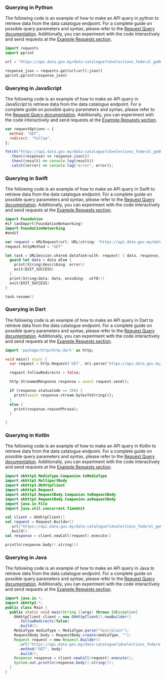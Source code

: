 ### Querying in Python

The following code is an example of how to make an API query in python to retrieve data from the data catalogue endpoint. For a complete guide on possible query parameters and syntax, please refer to the [Request Query documentation](https://developer.data.gov.my/data-catalogue/request-query). Additionally, you can experiment with the code interactively and send requests at the [Example Requests section](https://developer.data.gov.my/data-catalogue/example-requests).

```python
import requests
import pprint

url = "https://api.data.gov.my/data-catalogue?id=elections_federal_ge00_ballots_0&limit=3"

response_json = requests.get(url=url).json()
pprint.pprint(response_json)
```

### Querying in JavaScript

The following code is an example of how to make an API query in JavaScript to retrieve data from the data catalogue endpoint. For a complete guide on possible query parameters and syntax, please refer to the [Request Query documentation](https://developer.data.gov.my/data-catalogue/request-query). Additionally, you can experiment with the code interactively and send requests at the [Example Requests section](https://developer.data.gov.my/data-catalogue/example-requests).

```javascript
var requestOptions = {
  method: "GET",
  redirect: "follow",
};

fetch("https://api.data.gov.my/data-catalogue?id=elections_federal_ge00_ballots_0&limit=3", requestOptions)
  .then((response) => response.json())
  .then((result) => console.log(result))
  .catch((error) => console.log("error", error));
```

### Querying in Swift

The following code is an example of how to make an API query in Swift to retrieve data from the data catalogue endpoint. For a complete guide on possible query parameters and syntax, please refer to the [Request Query documentation](https://developer.data.gov.my/data-catalogue/request-query). Additionally, you can experiment with the code interactively and send requests at the [Example Requests section](https://developer.data.gov.my/data-catalogue/example-requests).

```swift
import Foundation
#if canImport(FoundationNetworking)
import FoundationNetworking
#endif

var request = URLRequest(url: URL(string: "https://api.data.gov.my/data-catalogue?id=elections_federal_ge00_ballots_0&limit=3")!,timeoutInterval: Double.infinity)
request.httpMethod = "GET"

let task = URLSession.shared.dataTask(with: request) { data, response, error in
  guard let data = data else {
    print(String(describing: error))
    exit(EXIT_SUCCESS)
  }
  print(String(data: data, encoding: .utf8)!)
  exit(EXIT_SUCCESS)
}

task.resume()
```

### Querying in Dart

The following code is an example of how to make an API query in Dart to retrieve data from the data catalogue endpoint. For a complete guide on possible query parameters and syntax, please refer to the [Request Query documentation](https://developer.data.gov.my/data-catalogue/request-query). Additionally, you can experiment with the code interactively and send requests at the [Example Requests section](https://developer.data.gov.my/data-catalogue/example-requests).

```dart
import 'package:http/http.dart' as http;

void main() async {
  var request = http.Request('GET', Uri.parse('https://api.data.gov.my/data-catalogue?id=elections_federal_ge00_ballots_0&limit=3'));

  request.followRedirects = false;

  http.StreamedResponse response = await request.send();

  if (response.statusCode == 200) {
    print(await response.stream.bytesToString());
  }
  else {
    print(response.reasonPhrase);
  }

}
```

### Querying in Kotlin

The following code is an example of how to make an API query in Kotlin to retrieve data from the data catalogue endpoint. For a complete guide on possible query parameters and syntax, please refer to the [Request Query documentation](https://developer.data.gov.my/data-catalogue/request-query). Additionally, you can experiment with the code interactively and send requests at the [Example Requests section](https://developer.data.gov.my/data-catalogue/example-requests).

```kotlin
import okhttp3.MediaType.Companion.toMediaType
import okhttp3.MultipartBody
import okhttp3.OkHttpClient
import okhttp3.Request
import okhttp3.RequestBody.Companion.toRequestBody
import okhttp3.RequestBody.Companion.asRequestBody
import java.io.File
import java.util.concurrent.TimeUnit

val client = OkHttpClient()
val request = Request.Builder()
  .url("https://api.data.gov.my/data-catalogue?id=elections_federal_ge00_ballots_0&limit=3")
  .build()
val response = client.newCall(request).execute()

println(response.body!!.string())
```

### Querying in Java

The following code is an example of how to make an API query in Java to retrieve data from the data catalogue endpoint. For a complete guide on possible query parameters and syntax, please refer to the [Request Query documentation](https://developer.data.gov.my/data-catalogue/request-query). Additionally, you can experiment with the code interactively and send requests at the [Example Requests section](https://developer.data.gov.my/data-catalogue/example-requests).

```java
import java.io.*;
import okhttp3.*;
public class Main {
  public static void main(String []args) throws IOException{
    OkHttpClient client = new OkHttpClient().newBuilder()
      .followRedirects(false)
      .build();
    MediaType mediaType = MediaType.parse("text/plain");
    RequestBody body = RequestBody.create(mediaType, "");
    Request request = new Request.Builder()
      .url("https://api.data.gov.my/data-catalogue?id=elections_federal_ge00_ballots_0&limit=3")
      .method("GET", body)
      .build();
    Response response = client.newCall(request).execute();
    System.out.println(response.body().string());
  }
}
```
